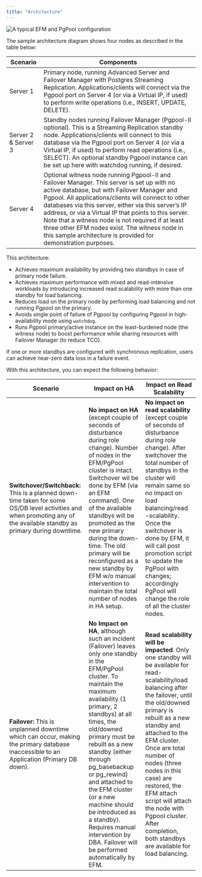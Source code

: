 ```yaml
---
title: "Architecture"
---
```


<div id="architecture" class="registered_link"></div>


![*A typical EFM and PgPool configuration*](images/edb_ha_architecture.png)

The sample architecture diagram shows four nodes as described in the table below:

| **Scenario**        | **Components**                                                                                                                                                                                                                                                                                                                                                                                                                                                                           |
|---------------------|------------------------------------------------------------------------------------------------------------------------------------------------------------------------------------------------------------------------------------------------------------------------------------------------------------------------------------------------------------------------------------------------------------------------------------------------------------------------------------------|
| Server 1            | Primary node, running Advanced Server and Failover Manager with Postgres Streaming Replication. Applications/clients will connect via the Pgpool port on Server 4 (or via a Virtual IP, if used) to perform write operations (i.e., INSERT, UPDATE, DELETE).                                                                                                                                                                                                                             |
| Server 2 & Server 3 | Standby nodes running Failover Manager (Pgpool-II optional). This is a Streaming Replication standby node. Applications/clients will connect to this database via the Pgpool port on Server 4 (or via a Virtual IP, if used) to perform read operations (i.e., SELECT). An optional standby Pgpool instance can be set up here with watchdog running, if desired.                                                                                                                        |
| Server 4            | Optional witness node running Pgpool-II and Failover Manager. This server is set up with no active database, but with Failover Manager and Pgpool. All applications/clients will connect to other databases via this server, either via this server’s IP address, or via a Virtual IP that points to this server. Note that a witness node is not required if at least three other EFM nodes exist. The witness node in this sample architecture is provided for demonstration purposes. |

This architecture:

-   Achieves maximum availability by providing two standbys in case of primary node failure.
-   Achieves maximum performance with mixed and read-intensive workloads by introducing increased read scalability with more than one standby for load balancing.
-   Reduces load on the primary node by performing load balancing and not running Pgpool on the primary.
-   Avoids single point of failure of Pgpool by configuring Pgpool in high-availability mode using `watchdog`.
-   Runs Pgpool primary/active instance on the least-burdened node (the witness node) to boost performance while sharing resources with Failover Manager (to reduce TCO).

If one or more standbys are configured with synchronous replication, users can achieve near-zero data loss in a failure event.

With this architecture, you can expect the following behavior:

| **Scenario**                                                                                                                                                             | **Impact on HA**                                                                                                                                                                                                                                                                                                                                                                                                                                                          | **Impact on Read Scalability**                                                                                                                                                                                                                                                                                                                                                                                                        |
|--------------------------------------------------------------------------------------------------------------------------------------------------------------------------|---------------------------------------------------------------------------------------------------------------------------------------------------------------------------------------------------------------------------------------------------------------------------------------------------------------------------------------------------------------------------------------------------------------------------------------------------------------------------|---------------------------------------------------------------------------------------------------------------------------------------------------------------------------------------------------------------------------------------------------------------------------------------------------------------------------------------------------------------------------------------------------------------------------------------|
| **Switchover/Switchback:** This is a planned down-time taken for some OS/DB level activities and when promoting any of the available standby as primary during downtime. | **No impact on HA** (except couple of seconds of disturbance during role change). Number of nodes in the EFM/PgPool cluster is intact. Switchover wil be done by EFM (via an EFM command). One of the available standbys will be promoted as the new primary during the down-time. The old primary will be reconfigured as a new standby by EFM w/o manual intervention to maintain the total number of nodes in HA setup.                                                | **No impact on read scalability** (except couple of seconds of disturbance during role change). After switchover the total number of standbys in the cluster will remain same so no impact on load balancing/read -scalability. Once the switchover is done by EFM, it will call post promotion script to update the PgPool with changes; accordingly PgPool will change the role of all the cluster nodes.                           |
| **Failover:** This is unplanned downtime which can occur, making the primary database inaccessible to an Application (Primary DB down).                                  | **No Impact on HA**, although such an incident (Failover) leaves only one standby in the EFM/PgPool cluster. To maintain the maximum availability (1 primary, 2 standbys) at all times, the old/downed primary must be rebuilt as a new standby (either through pg\_basebackup or pg\_rewind) and attached to the EFM cluster (or a new machine should be introduced as a standby). Requires manual intervention by DBA. Failover will be performed automatically by EFM. | **Read scalability will be impacted**. Only one standby will be available for read-scalability/load balancing after the failover, until the old/downed primary is rebuilt as a new standby and attached to the EFM cluster. Once are total number of nodes (three nodes in this case) are restored, the EFM attach script will attach the node with Pgpool cluster. After completion, both standbys are available for load balancing. |
